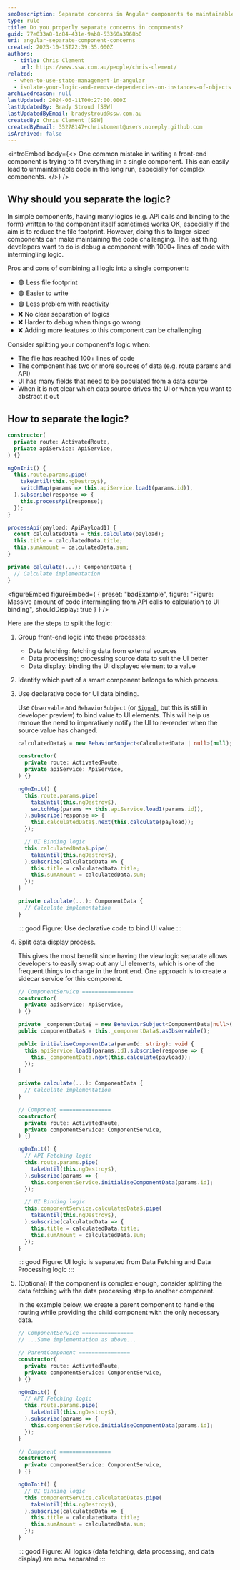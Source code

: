 ```yaml
---
seoDescription: Separate concerns in Angular components to maintainable and debuggable code, reducing complexity by grouping front-end logic into data fetching, processing, and display
type: rule
title: Do you properly separate concerns in components?
guid: 77e033a8-1c84-431e-9ab8-53360a3968b0
uri: angular-separate-component-concerns
created: 2023-10-15T22:39:35.000Z
authors:
  - title: Chris Clement
    url: https://www.ssw.com.au/people/chris-clement/
related:
  - when-to-use-state-management-in-angular
  - isolate-your-logic-and-remove-dependencies-on-instances-of-objects
archivedreason: null
lastUpdated: 2024-06-11T00:27:00.000Z
lastUpdatedBy: Brady Stroud [SSW]
lastUpdatedByEmail: bradystroud@ssw.com.au
createdBy: Chris Clement [SSW]
createdByEmail: 35278147+christoment@users.noreply.github.com
isArchived: false
---
```


<introEmbed
  body={<>
One common mistake in writing a front-end component is trying to fit everything in a single component. This can easily lead to unmaintainable code in the long run, especially for complex components.
  </>}
/>
## Why should you separate the logic?

In simple components, having many logics (e.g. API calls and binding to the form) written to the component itself sometimes works OK, especially if the aim is to reduce the file footprint. However, doing this to larger-sized components can make maintaining the code challenging. The last thing developers want to do is debug a component with 1000+ lines of code with intermingling logic.

Pros and cons of combining all logic into a single component:

* 🟢 Less file footprint
* 🟢 Easier to write
* 🟢 Less problem with reactivity
* ❌ No clear separation of logics
* ❌ Harder to debug when things go wrong
* ❌ Adding more features to this component can be challenging

Consider splitting your component's logic when:

* The file has reached 100+ lines of code
* The component has two or more sources of data (e.g. route params and API)
* UI has many fields that need to be populated from a data source
* When it is not clear which data source drives the UI or when you want to abstract it out

## How to separate the logic?

```ts
constructor(
  private route: ActivatedRoute,
  private apiService: ApiService,
) {}

ngOnInit() {
  this.route.params.pipe(
    takeUntil(this.ngDestroy$),
    switchMap(params => this.apiService.load1(params.id)),
  ).subscribe(response => {
    this.processApi(response);
  });
}

processApi(payload: ApiPayload1) {
  const calculatedData = this.calculate(payload);
  this.title = calculatedData.title;
  this.sumAmount = calculatedData.sum;
}

private calculate(...): ComponentData {
  // Calculate implementation
}
```

<figureEmbed figureEmbed={ {
  preset: "badExample",
  figure: "Figure: Massive amount of code intermingling from API calls to calculation to UI binding",
  shouldDisplay: true
} } />


Here are the steps to split the logic:

1. Group front-end logic into these processes:

   * Data fetching: fetching data from external sources
   * Data processing: processing source data to suit the UI better
   * Data display: binding the UI displayed element to a value

2. Identify which part of a smart component belongs to which process.

3. Use declarative code for UI data binding.

   Use `Observable` and `BehaviorSubject` (or [`Signal`](https://angular.io/guide/signals), but this is still in developer preview) to bind value to UI elements. This will help us remove the need to imperatively notify the UI to re-render when the source value has changed.

   ```ts
   calculatedData$ = new BehaviorSubject<CalculatedData | null>(null);

   constructor(
     private route: ActivatedRoute,
     private apiService: ApiService,
   ) {}

   ngOnInit() {
     this.route.params.pipe(
       takeUntil(this.ngDestroy$),
       switchMap(params => this.apiService.load1(params.id)),
     ).subscribe(response => {
       this.calculatedData$.next(this.calculate(payload));
     });

     // UI Binding logic
     this.calculatedData$.pipe(
       takeUntil(this.ngDestroy$),
     ).subscribe(calculatedData => {
       this.title = calculatedData.title;
       this.sumAmount = calculatedData.sum;
     });
   }

   private calculate(...): ComponentData {
     // Calculate implementation
   }
   ```

   ::: good
   Figure: Use declarative code to bind UI value
   :::

4. Split data display process.

   This gives the most benefit since having the view logic separate allows developers to easily swap out any UI elements, which is one of the frequent things to change in the front end.
   One approach is to create a sidecar service for this component.

   ```ts
   // ComponentService ================
   constructor(
     private apiService: ApiService,
   ) {}

   private _componentData$ = new BehaviourSubject<ComponentData|null>(null);
   public componentData$ = this._componentData$.asObservable();

   public initialiseComponentData(paramId: string): void {
     this.apiService.load1(params.id).subscribe(response => {
       this._componentData.next(this.calculate(payload));
     });
   }

   private calculate(...): ComponentData {
     // Calculate implementation
   }

   // Component ================
   constructor(
     private route: ActivatedRoute,
     private componentService: ComponentService,
   ) {}

   ngOnInit() {
     // API Fetching logic
     this.route.params.pipe(
       takeUntil(this.ngDestroy$),
     ).subscribe(params => {
       this.componentService.initialiseComponentData(params.id);
     });

     // UI Binding logic
     this.componentService.calculatedData$.pipe(
       takeUntil(this.ngDestroy$),
     ).subscribe(calculatedData => {
       this.title = calculatedData.title;
       this.sumAmount = calculatedData.sum;
     });
   }
   ```

   ::: good
   Figure: UI logic is separated from Data Fetching and Data Processing logic
   :::

5. (Optional) If the component is complex enough, consider splitting the data fetching with the data processing step to another component.

   In the example below, we create a parent component to handle the routing while providing the child component with the only necessary data.

   ```ts
   // ComponentService ================
   // ...Same implementation as above...

   // ParentComponent ================
   constructor(
     private route: ActivatedRoute,
     private componentService: ComponentService,
   ) {}

   ngOnInit() {
     // API Fetching logic
     this.route.params.pipe(
       takeUntil(this.ngDestroy$),
     ).subscribe(params => {
       this.componentService.initialiseComponentData(params.id);
     });
   }

   // Component ================
   constructor(
     private componentService: ComponentService,
   ) {}

   ngOnInit() {
     // UI Binding logic
     this.componentService.calculatedData$.pipe(
       takeUntil(this.ngDestroy$),
     ).subscribe(calculatedData => {
       this.title = calculatedData.title;
       this.sumAmount = calculatedData.sum;
     });
   }
   ```

   ::: good
   Figure: All logics (data fetching, data processing, and data display) are now separated
   :::
